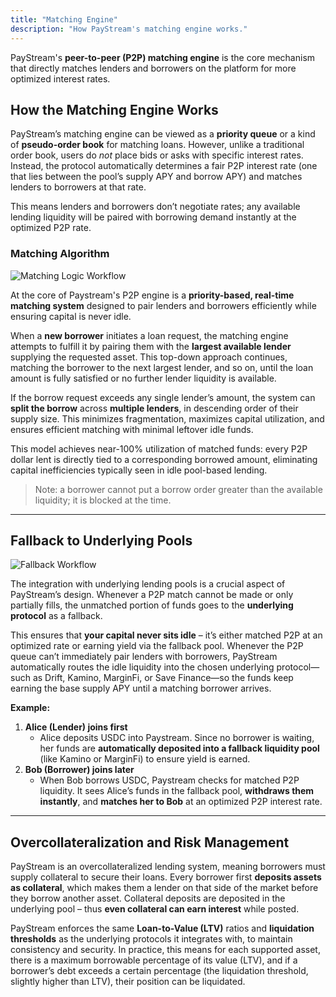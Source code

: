 ```yaml
---
title: "Matching Engine"
description: "How PayStream's matching engine works."
---
```





PayStream's **peer-to-peer (P2P) matching engine** is the core mechanism that directly matches lenders and borrowers on the platform for more optimized interest rates.

## How the Matching Engine Works


PayStream’s matching engine can be viewed as a **priority queue** or a kind of **pseudo-order book** for matching loans. However, unlike a traditional order book, users do *not* place bids or asks with specific interest rates. Instead, the protocol automatically determines a fair P2P interest rate (one that lies between the pool’s supply APY and borrow APY) and matches lenders to borrowers at that rate.

This means lenders and borrowers don’t negotiate rates; any available lending liquidity will be paired with borrowing demand instantly at the optimized P2P rate.

### Matching Algorithm


![Matching Logic Workflow](./images/matching-logic-workflow.png)

At the core of Paystream's P2P engine is a **priority-based, real-time matching system** designed to pair lenders and borrowers efficiently while ensuring capital is never idle.

When a **new borrower** initiates a loan request, the matching engine attempts to fulfill it by pairing them with the **largest available lender** supplying the requested asset. This top-down approach continues, matching the borrower to the next largest lender, and so on, until the loan amount is fully satisfied or no further lender liquidity is available.

If the borrow request exceeds any single lender’s amount, the system can **split the borrow** across **multiple lenders**, in descending order of their supply size. This minimizes fragmentation, maximizes capital utilization, and ensures efficient matching with minimal leftover idle funds.

This model achieves near-100% utilization of matched funds: every P2P dollar lent is directly tied to a corresponding borrowed amount, eliminating capital inefficiencies typically seen in idle pool-based lending.

> Note: a borrower cannot put a borrow order greater than the available liquidity; it is blocked at the time.



---

## Fallback to Underlying Pools

![Fallback Workflow](./images/fallback-workflow.png)

The integration with underlying lending pools is a crucial aspect of PayStream’s design. Whenever a P2P match cannot be made or only partially fills, the unmatched portion of funds goes to the **underlying protocol** as a fallback.

This ensures that **your capital never sits idle** – it’s either matched P2P at an optimized rate or earning yield via the fallback pool.
Whenever the P2P queue can’t immediately pair lenders with borrowers, PayStream automatically routes the idle liquidity into the chosen underlying protocol—such as Drift, Kamino, MarginFi, or Save Finance—so the funds keep earning the base supply APY until a matching borrower arrives.


**Example:**

1. **Alice (Lender) joins first**
    - Alice deposits USDC into Paystream. Since no borrower is waiting, her funds are **automatically deposited into a fallback liquidity pool** (like Kamino or MarginFi) to ensure yield is earned.
2. **Bob (Borrower) joins later**
    - When Bob borrows USDC, Paystream checks for matched P2P liquidity. It sees Alice’s funds in the fallback pool, **withdraws them instantly**, and **matches her to Bob** at an optimized P2P interest rate.

---

## Overcollateralization and Risk Management

PayStream is an overcollateralized lending system, meaning borrowers must supply collateral to secure their loans. Every borrower first **deposits assets as collateral**, which makes them a lender on that side of the market before they borrow another asset. Collateral deposits are deposited in the underlying pool – thus **even collateral can earn interest** while posted.

PayStream enforces the same **Loan-to-Value (LTV)** ratios and **liquidation thresholds** as the underlying protocols it integrates with, to maintain consistency and security. In practice, this means for each supported asset, there is a maximum borrowable percentage of its value (LTV), and if a borrower’s debt exceeds a certain percentage (the liquidation threshold, slightly higher than LTV), their position can be liquidated. 
